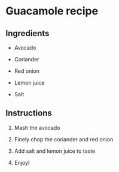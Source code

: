 # Guacamole recipe

 

## Ingredients

- Avocado  

- Coriander  

- Red onion  

- Lemon juice  

- Salt  

 

## Instructions

1. Mash the avocado

2. Finely chop the coriander and red onion

3. Add salt and lemon juice to taste  

4. Enjoy!

